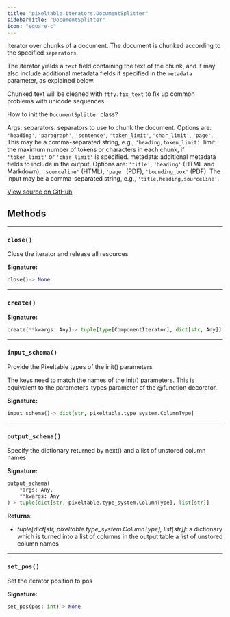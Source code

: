 ```yaml
---
title: "pixeltable.iterators.DocumentSplitter"
sidebarTitle: "DocumentSplitter"
icon: "square-c"
---
```


Iterator over chunks of a document. The document is chunked according to the specified `separators`.

The iterator yields a `text` field containing the text of the chunk, and it may also include additional metadata fields if specified in the `metadata` parameter, as explained below.

Chunked text will be cleaned with `ftfy.fix_text` to fix up common problems with unicode sequences.

How to init the `DocumentSplitter` class?

Args: separators: separators to use to chunk the document. Options are: `'heading'`, `'paragraph'`, `'sentence'`, `'token_limit'`, `'char_limit'`, `'page'`. This may be a comma-separated string, e.g., `'heading,token_limit'`. limit: the maximum number of tokens or characters in each chunk, if `'token_limit'` or `'char_limit'` is specified. metadata: additional metadata fields to include in the output. Options are: `'title'`, `'heading'` (HTML and Markdown), `'sourceline'` (HTML), `'page'` (PDF), `'bounding_box'` (PDF). The input may be a comma-separated string, e.g., `'title,heading,sourceline'`.


<a href="https://github.com/pixeltable/pixeltable/blob/v0.4.17/pixeltable/iterators/document.py#L95" target="_blank">View source on GitHub</a>

## Methods


---

### `close()`

Close the iterator and release all resources


**Signature:**

```python
close()-> None
```


---

### `create()`

**Signature:**

```python
create(**kwargs: Any)-> tuple[type[ComponentIterator], dict[str, Any]]
```


---

### `input_schema()`

Provide the Pixeltable types of the init() parameters


The keys need to match the names of the init() parameters. This is equivalent to the parameters_types parameter of the @function decorator.


**Signature:**

```python
input_schema()-> dict[str, pixeltable.type_system.ColumnType]
```


---

### `output_schema()`

Specify the dictionary returned by next() and a list of unstored column names


**Signature:**

```python
output_schema(
    *args: Any,
    **kwargs: Any
)-> tuple[dict[str, pixeltable.type_system.ColumnType], list[str]]
```

**Returns:**

- *tuple[dict[str, pixeltable.type_system.ColumnType], list[str]]*: a dictionary which is turned into a list of columns in the output table a list of unstored column names



---

### `set_pos()`

Set the iterator position to pos


**Signature:**

```python
set_pos(pos: int)-> None
```

